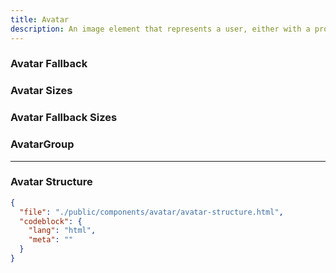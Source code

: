 ```yaml
---
title: Avatar
description: An image element that represents a user, either with a profile picture or initials.
---
```


<ComponentPreview name="avatar" />

### Avatar Fallback

<ComponentPreview name="avatar-fallback" />

### Avatar Sizes

<ComponentPreview className="flex-col md:flex-row" name="avatar-sizes" />

### Avatar Fallback Sizes

<ComponentPreview name="avatar-fallback-sizes" className="flex-col md:flex-row" />

### AvatarGroup

<ComponentPreview name="avatar-group" />

---

### Avatar Structure

```json doc-gen:file
{
  "file": "./public/components/avatar/avatar-structure.html",
  "codeblock": {
    "lang": "html",
    "meta": ""
  }
}
```
